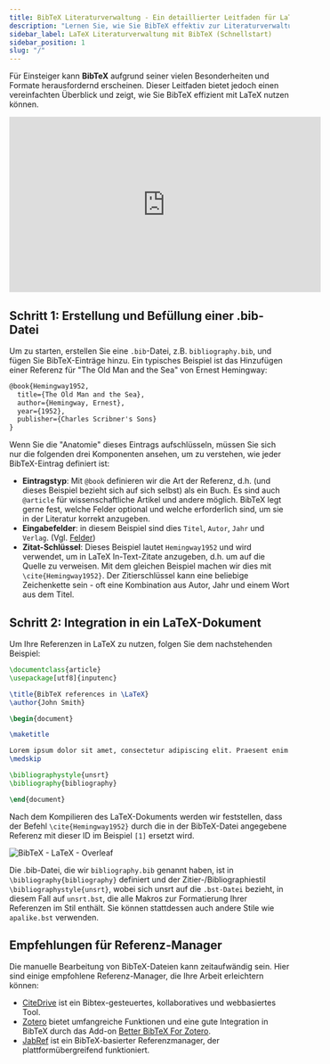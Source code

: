 ```yaml
---
title: BibTeX Literaturverwaltung - Ein detaillierter Leitfaden für LaTeX
description: "Lernen Sie, wie Sie BibTeX effektiv zur Literaturverwaltung mit LaTeX nutzen können, von der Erstellung einer .bib-Datei bis zur Integration in Ihr LaTeX-Dokument."
sidebar_label: LaTeX Literaturverwaltung mit BibTeX (Schnellstart)
sidebar_position: 1
slug: "/"
---
```


Für Einsteiger kann **BibTeX** aufgrund seiner vielen Besonderheiten und Formate herausfordernd erscheinen. Dieser Leitfaden bietet jedoch einen vereinfachten Überblick und zeigt, wie Sie BibTeX effizient mit LaTeX nutzen können.

<iframe width="560" height="315" src="https://www.youtube.com/embed/bHD94qM0vyg" title="YouTube video player" frameborder="0" allow="accelerometer; autoplay; clipboard-write; encrypted-media; gyroscope; picture-in-picture; web-share" allowfullscreen></iframe>

## Schritt 1: Erstellung und Befüllung einer .bib-Datei

Um zu starten, erstellen Sie eine `.bib`-Datei, z.B. `bibliography.bib`, und fügen Sie BibTeX-Einträge hinzu. Ein typisches Beispiel ist das Hinzufügen einer Referenz für "The Old Man and the Sea" von Ernest Hemingway:

```latex
@book{Hemingway1952,
  title={The Old Man and the Sea},
  author={Hemingway, Ernest},
  year={1952},
  publisher={Charles Scribner's Sons}
}
```

Wenn Sie die "Anatomie" dieses Eintrags aufschlüsseln, müssen Sie sich nur die folgenden drei Komponenten ansehen, um zu verstehen, wie jeder BibTeX-Eintrag definiert ist:

* **Eintragstyp**: Mit `@book` definieren wir die Art der Referenz, d.h. (und dieses Beispiel bezieht sich auf sich selbst) als ein Buch. Es sind auch `@article` für wissenschaftliche Artikel und andere möglich. BibTeX legt gerne fest, welche Felder optional und welche erforderlich sind, um sie in der Literatur korrekt anzugeben.
* **Eingabefelder**: in diesem Beispiel sind dies `Titel`, `Autor`, `Jahr` und `Verlag`. (Vgl. [Felder](./fields))
* **Zitat-Schlüssel**: Dieses Beispiel lautet `Hemingway1952` und wird verwendet, um in LaTeX In-Text-Zitate anzugeben, d.h. um auf die Quelle zu verweisen. Mit dem gleichen Beispiel machen wir dies mit `\cite{Hemingway1952}`. Der Zitierschlüssel kann eine beliebige Zeichenkette sein - oft eine Kombination aus Autor, Jahr und einem Wort aus dem Titel.


## Schritt 2: Integration in ein LaTeX-Dokument

Um Ihre Referenzen in LaTeX zu nutzen, folgen Sie dem nachstehenden Beispiel:

```latex
\documentclass{article}
\usepackage[utf8]{inputenc}

\title{BibTeX references in \LaTeX}
\author{John Smith}

\begin{document}

\maketitle

Lorem ipsum dolor sit amet, consectetur adipiscing elit. Praesent enim urna, dapibus et bibendum vel, consectetur et turpis. Cras a molestie nulla. \cite{Hemingway1952}
\medskip

\bibliographystyle{unsrt}
\bibliography{bibliography}

\end{document}
```

Nach dem Kompilieren des LaTeX-Dokuments werden wir feststellen, dass der Befehl `\cite{Hemingway1952}` durch die in der BibTeX-Datei angegebene Referenz mit dieser ID im Beispiel `[1]` ersetzt wird.


![BibTeX - LaTeX - Overleaf](@site/static/img/tutorial/LaTeX_Overleaf_BibTeX-Example.png)

Die .bib-Datei, die wir `bibliography.bib` genannt haben, ist in `\bibliography{bibliography}` definiert und der Zitier-/Bibliographiestil `\bibliographystyle{unsrt}`, wobei sich unsrt auf die `.bst-Datei` bezieht, in diesem Fall auf `unsrt.bst`, die alle Makros zur Formatierung Ihrer Referenzen im Stil enthält. Sie können stattdessen auch andere Stile wie `apalike.bst` verwenden.

## Empfehlungen für Referenz-Manager

Die manuelle Bearbeitung von BibTeX-Dateien kann zeitaufwändig sein. Hier sind einige empfohlene Referenz-Manager, die Ihre Arbeit erleichtern können:

- [CiteDrive](https://www.citedrive.com/) ist ein Bibtex-gesteuertes, kollaboratives und webbasiertes Tool.
- [Zotero](https://www.zotero.org/) bietet umfangreiche Funktionen und eine gute Integration in BibTeX durch das Add-on [Better BibTeX For Zotero](https://retorque.re/zotero-better-bibtex/).
- [JabRef](https://www.jabref.org/) ist ein BibTeX-basierter Referenzmanager, der plattformübergreifend funktioniert.